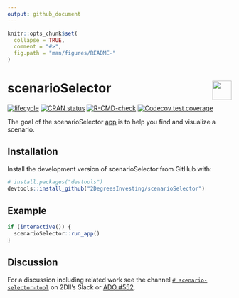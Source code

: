 ```yaml
---
output: github_document 
---
```

<!-- README.md is generated from README.Rmd. Please edit that file -->

```r
knitr::opts_chunk$set(
  collapse = TRUE,
  comment = "#>",
  fig.path = "man/figures/README-"
)
```

# scenarioSelector <a href='https://github.com/2DegreesInvesting/r2dii.usethis'><img src='https://imgur.com/A5ASZPE.png' align='right' height='43' /></a>

<!-- badges: start -->
[![lifecycle](https://img.shields.io/badge/lifecycle-experimental-orange.svg)](https://www.tidyverse.org/lifecycle/#experimental)
[![CRAN status](https://www.r-pkg.org/badges/version/scenarioSelector)](https://CRAN.R-project.org/package=scenarioSelector)
[![R-CMD-check](https://github.com/2DegreesInvesting/scenarioSelector/workflows/R-CMD-check/badge.svg)](https://github.com/2DegreesInvesting/scenarioSelector/actions)
[![Codecov test coverage](https://codecov.io/gh/2DegreesInvesting/scenarioSelector/branch/master/graph/badge.svg)](https://codecov.io/gh/2DegreesInvesting/scenarioSelector?branch=master)
<!-- badges: end -->

The goal of the scenarioSelector
[app](https://twodii.shinyapps.io/scenarioSelector/) is to help you find and
visualize a scenario.

## Installation

Install the development version of scenarioSelector from GitHub with:

```r
# install.packages("devtools")
devtools::install_github("2DegreesInvesting/scenarioSelector")
```

## Example

```r
if (interactive()) {
  scenarioSelector::run_app()
}
```

## Discussion

For a discussion including related work see the channel [`#
scenario-selector-tool`](https://2investinginitiative.slack.com/archives/C025YFS5UTA)
on 2DII's Slack or [ADO
#552](https://dev.azure.com/2DegreesInvesting/2DegreesInvesting/_workitems/edit/552).
